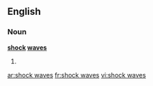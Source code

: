 ==English==

===Noun===
'''[[shock]] [[wave]]s'''

# {{plural of|[[shock wave]]}}

[[ar:shock waves]]
[[fr:shock waves]]
[[vi:shock waves]]